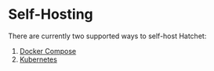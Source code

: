 # Self-Hosting

There are currently two supported ways to self-host Hatchet:

1. [Docker Compose](./self-hosting/docker-compose)
2. [Kubernetes](./self-hosting/kubernetes)